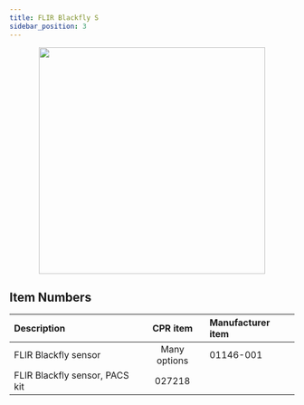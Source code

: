 ```yaml
---
title: FLIR Blackfly S
sidebar_position: 3
---
```




<center>
  <img src="/img/sensor_flir_blackfly_1.png" width="400"/>
</center>

<Safety />


## Item Numbers

| Description                    | CPR item     | Manufacturer item |
| :----------------------------- |:-----------: | :---------------- |
| FLIR Blackfly sensor           | Many options | 01146-001         |
| FLIR Blackfly sensor, PACS kit | 027218       |                   | 

